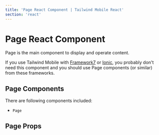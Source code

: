 ```yaml
---
title: 'Page React Component | Tailwind Mobile React'
section: 'react'
---
```



# Page React Component

Page is the main component to display and operate content.

If you use Tailwind Mobile with [Framework7](https://framework7.io) or [Ionic](https://ionicframework.com), you probably don't need this component and you should use Page components (or similar) from these frameworks.

## Page Components

There are following components included:

- `Page`

## Page Props

<PageProps />
